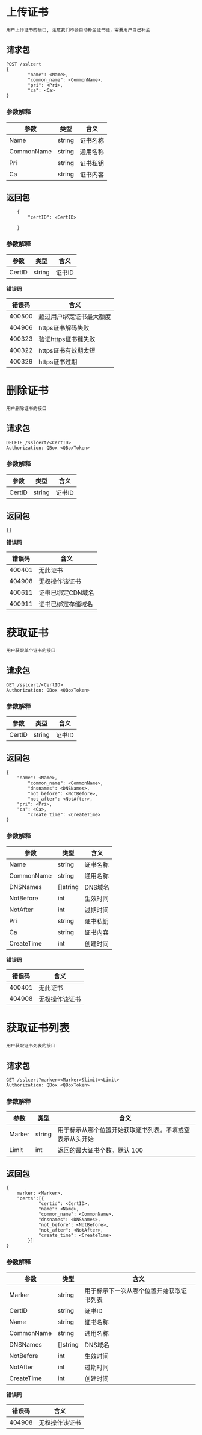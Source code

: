 # 上传证书

```
用户上传证书的接口, 注意我们不会自动补全证书链，需要用户自己补全

```

## 请求包

```
POST /sslcert
{
		"name": <Name>,
		"common_name": <CommonName>,
		"pri": <Pri>,
		"ca": <Ca>
}

```
### 参数解释

| 参数         | 类型     | 含义   |
| ---------- | ------ | ---- |
| Name       | string | 证书名称 |
| CommonName | string | 通用名称 |
| Pri        | string | 证书私钥 |
| Ca         | string | 证书内容 |

## 返回包

```
	{
		"certID": <CertID>
		
	}

```
### 参数解释
| 参数         | 类型     | 含义   |
| ---------- | ------ | ---- |
| CertID     | string | 证书ID |


**错误码**

| 错误码    | 含义           |
| ------ | ------------ |
| 400500 | 超过用户绑定证书最大额度 |
| 404906 | https证书解码失败  |
| 400323 | 验证https证书链失败 |
| 400322 | https证书有效期太短 |
| 400329 | https证书过期    |

# 删除证书

```
用户删除证书的接口

```

## 请求包

```
DELETE /sslcert/<CertID>
Authorization: QBox <QBoxToken>

```

### 参数解释

| 参数     | 类型     | 含义   |
| ------ | ------ | ---- |
| CertID | string | 证书ID    |

## 返回包

```
{}

```

**错误码**

| 错误码    | 含义      |
| ------ | ------- |
| 400401 | 无此证书    |
| 404908 | 无权操作该证书 |
| 400611 | 证书已绑定CDN域名|
| 400911 | 证书已绑定存储域名 |

# 获取证书

```
用户获取单个证书的接口

```

## 请求包

```
GET /sslcert/<CertID>
Authorization: QBox <QBoxToken>

```

### 参数解释

| 参数     | 类型     | 含义   |
| ------ | ------ | ---- |
| CertID | string | 证书ID    |

## 返回包

```
{
	"name": <Name>,
    	"common_name": <CommonName>,
        "dnsnames": <DNSNames>,  
    	"not_before": <NotBefore>,
     	"not_after": <NotAfter>,
	"pri": <Pri>,
	"ca": <Ca>,
        "create_time": <CreateTime>
}

```

### 参数解释

| 参数         | 类型     | 含义   |
| ---------- | ------ | ---- |
| Name       | string | 证书名称 |
| CommonName | string | 通用名称 |
| DNSNames   | []string| DNS域名 |
| NotBefore  | int    | 生效时间 |
| NotAfter   | int    | 过期时间 |
| Pri        | string | 证书私钥 |
| Ca         | string | 证书内容 |
| CreateTime | int    |创建时间  |


**错误码**

| 错误码    | 含义      |
| ------ | ------- |
| 400401 | 无此证书    |
| 404908 | 无权操作该证书 |

# 获取证书列表

```
用户获取证书列表的接口

```

## 请求包

```
GET /sslcert?marker=<Marker>&limit=<Limit>
Authorization: QBox <QBoxToken>

```

### 参数解释

| 参数     | 类型     | 含义                           |
| ------ | ------ | ---------------------------- |
| Marker | string | 用于标示从哪个位置开始获取证书列表。不填或空表示从头开始 |
| Limit  | int    | 返回的最大证书个数。默认 100             |

## 返回包

```
{
	marker: <Marker>,
	"certs":[{
            "certid": <CertID>,
            "name": <Name>,
    	    "common_name": <CommonName>,
            "dnsnames": <DNSNames>,  
    	    "not_before": <NotBefore>,
     	    "not_after": <NotAfter>,
            "create_time": <CreateTime>
    	}]
}

```

### 参数解释

| 参数     | 类型     | 含义                                       |
| ------ | ------ | ---------------------------------------- |
| Marker | string | 用于标示下一次从哪个位置开始获取证书列表                     |
| CertID     | string | 证书ID  |
| Name       | string | 证书名称 |
| CommonName | string | 通用名称 |
| DNSNames   | []string| DNS域名 |
| NotBefore  | int    | 生效时间 |
| NotAfter   | int    | 过期时间 |
| CreateTime | int    |创建时间  |

**错误码**

| 错误码    | 含义      |
| ------ | ------- |
| 404908 | 无权操作该证书 |

